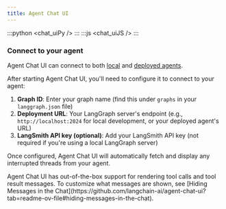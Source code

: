 ```yaml
---
title: Agent Chat UI
---
```




:::python
<chat_uiPy />
:::
:::js
<chat_uiJS />
:::

### Connect to your agent

Agent Chat UI can connect to both [local](/oss/langchain/studio#setup-local-langgraph-server) and [deployed agents](/oss/langchain/deploy).

After starting Agent Chat UI, you'll need to configure it to connect to your agent:

1. **Graph ID**: Enter your graph name (find this under `graphs` in your `langgraph.json` file)
2. **Deployment URL**: Your LangGraph server's endpoint (e.g., `http://localhost:2024` for local development, or your deployed agent's URL)
3. **LangSmith API key (optional)**: Add your LangSmith API key (not required if you're using a local LangGraph server)

Once configured, Agent Chat UI will automatically fetch and display any interrupted threads from your agent.

<Tip>
  Agent Chat UI has out-of-the-box support for rendering tool calls and tool result messages. To customize what messages are shown, see [Hiding Messages in the Chat](https://github.com/langchain-ai/agent-chat-ui?tab=readme-ov-file#hiding-messages-in-the-chat).
</Tip>
